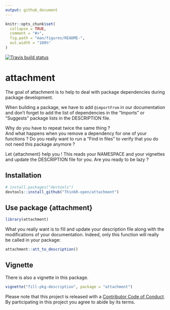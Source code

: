 ```yaml
---
output: github_document
---
```


<!-- README.md is generated from README.Rmd. Please edit that file -->

```r
knitr::opts_chunk$set(
  collapse = TRUE,
  comment = "#>",
  fig.path = "man/figures/README-",
  out.width = "100%"
)
```

 [![Travis build status](https://travis-ci.org/ThinkR-open/attachment.svg?branch=master)](https://travis-ci.org/ThinkR-open/attachment)


# attachment

The goal of attachment is to help to deal with package dependencies during package development.  
  
When building a package, we have to add `@importFrom` in our documentation and don't forget to add the list of dependencies in the "Imports" or "Suggests" package lists in the DESCRIPTION file.  

Why do you have to repeat twice the same thing ?    
And what happens when you remove a dependency for one of your functions ? Do you really want to run a "Find in files" to verify that you do not need this package anymore ?    

Let {attachment} help you ! This reads your NAMESPACE and your vignettes and update the DESCRIPTION file for you. Are you ready to be lazy ?

## Installation


``` r
# install.packages("devtools")
devtools::install_github("ThinkR-open/attachment")
```

## Use package {attachment}
```r
library(attachment)
```

What you really want is to fill and update your description file along with the modifications of your documentation. Indeed, only this function will really be called in your package:

```r
attachment::att_to_description()
```

## Vignette

There is also a vignette in this package.
```r
vignette("fill-pkg-description", package = "attachment")
```


Please note that this project is released with a [Contributor Code of Conduct](CODE_OF_CONDUCT.md).
  By participating in this project you agree to abide by its terms.
